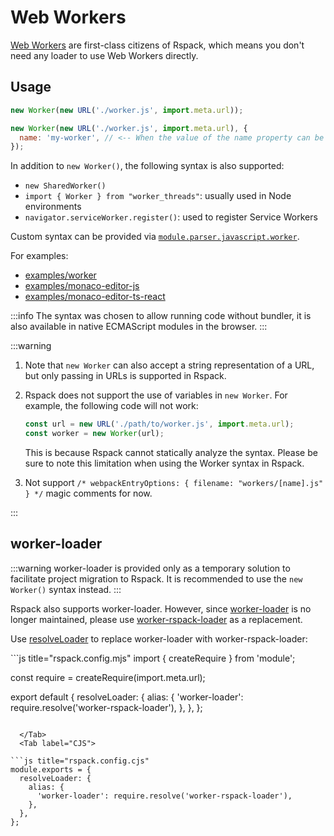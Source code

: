 
<WebpackLicense from="https://webpack.js.org/guides/web-workers/" />

# Web Workers

[Web Workers](https://developer.mozilla.org/en-US/docs/Web/API/Web_Workers_API/Using_web_workers) are first-class citizens of Rspack, which means you don't need any loader to use Web Workers directly.

## Usage

```js
new Worker(new URL('./worker.js', import.meta.url));
```

```js
new Worker(new URL('./worker.js', import.meta.url), {
  name: 'my-worker', // <-- When the value of the name property can be statically analyzed, the worker's chunk name can be customized with this property to replace the [name] placeholder when the chunk file is generated
});
```

In addition to `new Worker()`, the following syntax is also supported:

- `new SharedWorker()`
- `import { Worker } from "worker_threads"`: usually used in Node environments
- `navigator.serviceWorker.register()`: used to register Service Workers

Custom syntax can be provided via [`module.parser.javascript.worker`](/config/module#moduleparserjavascriptworker).

For examples:

- [examples/worker](https://github.com/rspack-contrib/rstack-examples/tree/main/rspack/worker)
- [examples/monaco-editor-js](https://github.com/rspack-contrib/rstack-examples/tree/main/rspack/monaco-editor-js)
- [examples/monaco-editor-ts-react](https://github.com/rspack-contrib/rstack-examples/tree/main/rspack/monaco-editor-ts-react)

:::info
The syntax was chosen to allow running code without bundler, it is also available in native ECMAScript modules in the browser.
:::

:::warning

1. Note that `new Worker` can also accept a string representation of a URL, but only passing in URLs is supported in Rspack.
2. Rspack does not support the use of variables in `new Worker`. For example, the following code will not work:

   ```js
   const url = new URL('./path/to/worker.js', import.meta.url);
   const worker = new Worker(url);
   ```

   This is because Rspack cannot statically analyze the syntax. Please be sure to note this limitation when using the Worker syntax in Rspack.

3. Not support `/* webpackEntryOptions: { filename: "workers/[name].js" } */` magic comments for now.

:::

## worker-loader

:::warning
worker-loader is provided only as a temporary solution to facilitate project migration to Rspack. It is recommended to use the `new Worker()` syntax instead.
:::

Rspack also supports worker-loader. However, since [worker-loader](https://github.com/webpack-contrib/worker-loader) is no longer maintained, please use [worker-rspack-loader](https://github.com/rspack-contrib/worker-rspack-loader) as a replacement.

Use [resolveLoader](/config/resolve-loader) to replace worker-loader with worker-rspack-loader:

<Tabs>
  <Tab label="ESM">
```js title="rspack.config.mjs"
import { createRequire } from 'module';

const require = createRequire(import.meta.url);

export default {
  resolveLoader: {
    alias: {
      'worker-loader': require.resolve('worker-rspack-loader'),
    },
  },
};
```

  </Tab>
  <Tab label="CJS">

```js title="rspack.config.cjs"
module.exports = {
  resolveLoader: {
    alias: {
      'worker-loader': require.resolve('worker-rspack-loader'),
    },
  },
};
```

  </Tab>
</Tabs>
